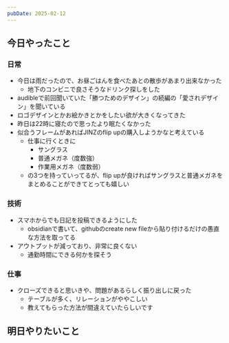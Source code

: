 ```yaml
---
pubDate: 2025-02-12
---
```



## 今日やったこと

### 日常

- 今日は雨だったので、お昼ごはんを食べたあとの散歩があまり出来なかった
	- 地下のコンビニで良さそうなドリンク探しをした
- audibleで前回聞いていた「勝つためのデザイン」の続編の「愛されデザイン」を聞いている
- ロゴデザインとかお絵かきとかをしたい欲が大きくなってきた
- 昨日は22時に寝たので思ったより眠たくなかった
- 似合うフレームがあればJINZのflip upの購入しようかなと考えている
	- 仕事に行くときに
		- サングラス
		- 普通メガネ（度数強）
		- 作業用メガネ（度数弱）
	- の3つを持っていってるが、flip upが良ければサングラスと普通メガネをまとめることができてとっても嬉しい


### 技術

- スマホからでも日記を投稿できるようにした
	- obsidianで書いて、githubのcreate new fileから貼り付けるだけの愚直な方法を取ってる
- アウトプットが減っており、非常に良くない
	- 通勤時間にできる何かを探そう

### 仕事

- クローズできると思いきや、問題があるらしく振り出しに戻った
	- テーブルが多く、リレーションがややこしい
	- 教えてもらった方法が間違えていたらしいです


## 明日やりたいこと
